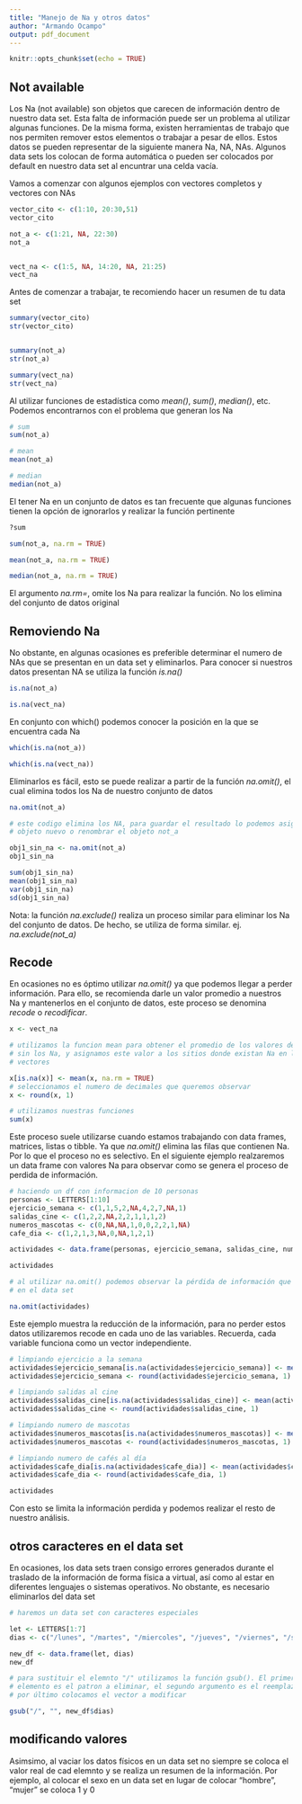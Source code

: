 ```yaml
---
title: "Manejo de Na y otros datos"
author: "Armando Ocampo"
output: pdf_document
---
```


```r
knitr::opts_chunk$set(echo = TRUE)
```

## Not available

Los Na (not available) son objetos que carecen de información dentro de nuestro data set. Esta falta de información puede ser un problema al utilizar algunas funciones. De la misma forma, existen herramientas de trabajo que nos permiten remover estos elementos o trabajar a pesar de ellos. Estos datos se pueden representar de la siguiente manera Na, NA, NAs. Algunos data sets los colocan de forma automática o pueden ser colocados por default en nuestro data set al encuntrar una celda vacía.

Vamos a comenzar con algunos ejemplos con vectores completos y vectores con NAs

```r
vector_cito <- c(1:10, 20:30,51)
vector_cito

not_a <- c(1:21, NA, 22:30)
not_a


vect_na <- c(1:5, NA, 14:20, NA, 21:25)
vect_na
```

Antes de comenzar a trabajar, te recomiendo hacer un resumen de tu data set

```r
summary(vector_cito)
str(vector_cito)


summary(not_a)
str(not_a)

summary(vect_na)
str(vect_na)
```


Al utilizar funciones de estadística como *mean()*, *sum()*, *median()*, etc. Podemos encontrarnos con el problema que generan los Na

```r
# sum
sum(not_a)

# mean
mean(not_a)

# median
median(not_a)
```

El tener Na en un conjunto de datos es tan frecuente que algunas funciones tienen la opción de ignorarlos y realizar la función pertinente

```r
?sum

sum(not_a, na.rm = TRUE)

mean(not_a, na.rm = TRUE)

median(not_a, na.rm = TRUE)
```

El argumento *na.rm=*, omite los Na para realizar la función. No los elimina del conjunto de datos original

## Removiendo Na

No obstante, en algunas ocasiones es preferible determinar el numero de NAs que se presentan en un data set y eliminarlos. Para conocer si nuestros datos presentan NA se utiliza la función *is.na()*

```r
is.na(not_a)

is.na(vect_na)
```

En conjunto con which() podemos conocer la posición en la que se encuentra cada Na

```r
which(is.na(not_a))

which(is.na(vect_na))
```

Eliminarlos es fácil, esto se puede realizar a partir de la función *na.omit()*, el cual elimina todos los Na de nuestro conjunto de datos

```r
na.omit(not_a)

# este codigo elimina los NA, para guardar el resultado lo podemos asignar a un 
# objeto nuevo o renombrar el objeto not_a

obj1_sin_na <- na.omit(not_a)
obj1_sin_na

sum(obj1_sin_na)
mean(obj1_sin_na)
var(obj1_sin_na)
sd(obj1_sin_na)
```


Nota: la función *na.exclude()* realiza un proceso similar para eliminar los Na del conjunto de datos. De hecho, se utiliza de forma similar. ej. *na.exclude(not_a)*


## Recode

En ocasiones no es óptimo utilizar *na.omit()* ya que podemos llegar a perder información. Para ello, se recomienda darle un valor promedio a nuestros Na y mantenerlos en el conjunto de datos, este proceso se denomina *recode* o *recodificar*.

```r
x <- vect_na

# utilizamos la funcion mean para obtener el promedio de los valores del vector
# sin los Na, y asignamos este valor a los sitios donde existan Na en los 
# vectores

x[is.na(x)] <- mean(x, na.rm = TRUE)
# seleccionamos el numero de decimales que queremos observar
x <- round(x, 1)

# utilizamos nuestras funciones
sum(x)
```


Este proceso suele utilizarse cuando estamos trabajando con data frames, matrices, listas o tibble. Ya que *na.omit()* elimina las filas que contienen Na. Por lo que el proceso no es selectivo. En el siguiente ejemplo realzaremos un data frame con valores Na para observar como se genera el proceso de perdida de información.

```r
# haciendo un df con informacion de 10 personas
personas <- LETTERS[1:10]
ejercicio_semana <- c(1,1,5,2,NA,4,2,7,NA,1)
salidas_cine <- c(1,2,2,NA,2,2,1,1,1,2)
numeros_mascotas <- c(0,NA,NA,1,0,0,2,2,1,NA)
cafe_dia <- c(1,2,1,3,NA,0,NA,1,2,1)

actividades <- data.frame(personas, ejercicio_semana, salidas_cine, numeros_mascotas, cafe_dia)

actividades

# al utilizar na.omit() podemos observar la pérdida de información que ocurre 
# en el data set

na.omit(actividades)
```

Este ejemplo muestra la reducción de la información, para no perder estos datos utilizaremos recode en cada uno de las variables. Recuerda, cada variable funciona como un vector independiente.

```r
# limpiando ejercicio a la semana
actividades$ejercicio_semana[is.na(actividades$ejercicio_semana)] <- mean(actividades$ejercicio_semana, na.rm = TRUE)
actividades$ejercicio_semana <- round(actividades$ejercicio_semana, 1)

# limpiando salidas al cine
actividades$salidas_cine[is.na(actividades$salidas_cine)] <- mean(actividades$salidas_cine, na.rm = TRUE)
actividades$salidas_cine <- round(actividades$salidas_cine, 1)

# limpiando numero de mascotas
actividades$numeros_mascotas[is.na(actividades$numeros_mascotas)] <- mean(actividades$numeros_mascotas, na.rm = TRUE)
actividades$numeros_mascotas <- round(actividades$numeros_mascotas, 1)

# limpiando numero de cafés al día
actividades$cafe_dia[is.na(actividades$cafe_dia)] <- mean(actividades$cafe_dia, na.rm = TRUE)
actividades$cafe_dia <- round(actividades$cafe_dia, 1)

actividades

```

Con esto se limita la información perdida y podemos realizar el resto de nuestro análisis.


## otros caracteres en el data set

En ocasiones, los data sets traen consigo errores generados durante el traslado de la información de forma física a virtual, así como al estar en diferentes lenguajes o sistemas operativos. No obstante, es necesario eliminarlos del data set

```r
# haremos un data set con caracteres especiales

let <- LETTERS[1:7]
dias <- c("/lunes", "/martes", "/miercoles", "/jueves", "/viernes", "/sabado", "/domingo")

new_df <- data.frame(let, dias)
new_df

# para sustituir el elemnto "/" utilizamos la función gsub(). El primer 
# elemento es el patron a eliminar, el segundo argumento es el reemplazo
# por último colocamos el vector a modificar

gsub("/", "", new_df$dias)
```

## modificando valores

Asimsimo, al vaciar los datos físicos en un data set no siempre se coloca el valor real de cad elemnto y se realiza un resumen de la información. Por ejemplo, al colocar el sexo en un data set en lugar de colocar "hombre", "mujer" se coloca 1 y 0
